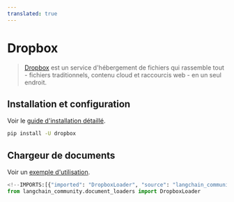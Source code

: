 ```yaml
---
translated: true
---
```


# Dropbox

>[Dropbox](https://en.wikipedia.org/wiki/Dropbox) est un service d'hébergement de fichiers qui rassemble tout - fichiers traditionnels, contenu cloud et raccourcis web - en un seul endroit.

## Installation et configuration

Voir le [guide d'installation détaillé](/docs/integrations/document_loaders/dropbox#prerequisites).

```bash
pip install -U dropbox
```

## Chargeur de documents

Voir un [exemple d'utilisation](/docs/integrations/document_loaders/dropbox).

```python
<!--IMPORTS:[{"imported": "DropboxLoader", "source": "langchain_community.document_loaders", "docs": "https://api.python.langchain.com/en/latest/document_loaders/langchain_community.document_loaders.dropbox.DropboxLoader.html", "title": "Dropbox"}]-->
from langchain_community.document_loaders import DropboxLoader
```

